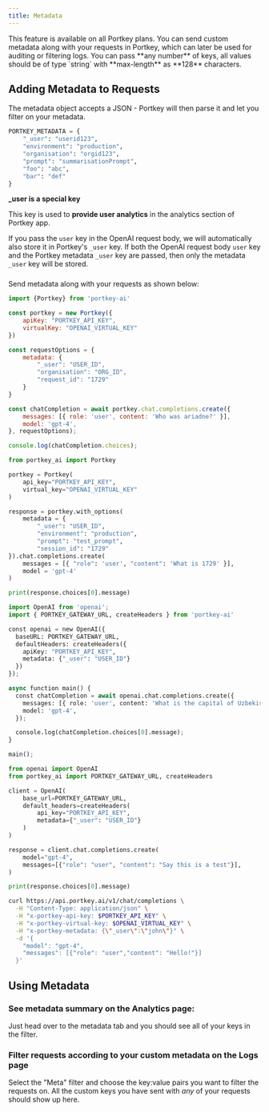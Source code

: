 ```yaml
---
title: Metadata
---
```

<Info>
This feature is available on all Portkey plans.
</Info>
You can send custom metadata along with your requests in Portkey, which can later be used for auditing or filtering logs. You can pass **any number** of keys, all values should be of type  `string` with **max-length** as **128** characters.

## Adding Metadata to Requests

The metadata object accepts a JSON - Portkey will then parse it and let you filter on your metadata.

```python
PORTKEY_METADATA = {
    "_user": "userid123",
    "environment": "production",
    "organisation": "orgid123",
    "prompt": "summarisationPrompt",
    "foo": "abc",
    "bar": "def"
}
```
**_user is a special key**

This key is used to **provide user analytics** in the analytics section of Portkey app.

If you pass the `user` key in the OpenAI request body, we will automatically also store it in Portkey's `_user` key. If both the OpenAI request body `user` key and the Portkey metadata `_user` key are passed, then only the metadata `_user` key will be stored.

###

Send metadata along with your requests as shown below:

<Tabs>
  <Tab title="NodeJS">

```js
import {Portkey} from 'portkey-ai'

const portkey = new Portkey({
    apiKey: "PORTKEY_API_KEY",
    virtualKey: "OPENAI_VIRTUAL_KEY"
})

const requestOptions = {
    metadata: {
        "_user": "USER_ID",
        "organisation": "ORG_ID",
        "request_id": "1729"
    }
}

const chatCompletion = await portkey.chat.completions.create({
    messages: [{ role: 'user', content: 'Who was ariadne?' }],
    model: 'gpt-4',
}, requestOptions);

console.log(chatCompletion.choices);
```
  </Tab>
  <Tab title="Python">

```py
from portkey_ai import Portkey

portkey = Portkey(
    api_key="PORTKEY_API_KEY",
    virtual_key="OPENAI_VIRTUAL_KEY"
)

response = portkey.with_options(
    metadata = {
        "_user": "USER_ID",
        "environment": "production",
        "prompt": "test_prompt",
        "session_id": "1729"
}).chat.completions.create(
    messages = [{ "role": 'user', "content": 'What is 1729' }],
    model = 'gpt-4'
)

print(response.choices[0].message)
```
  </Tab>
  <Tab title="OpenAI NodeJS">

```py
import OpenAI from 'openai';
import { PORTKEY_GATEWAY_URL, createHeaders } from 'portkey-ai'

const openai = new OpenAI({
  baseURL: PORTKEY_GATEWAY_URL,
  defaultHeaders: createHeaders({
    apiKey: "PORTKEY_API_KEY",
    metadata: {"_user": "USER_ID"}
  })
});

async function main() {
  const chatCompletion = await openai.chat.completions.create({
    messages: [{ role: 'user', content: 'What is the capital of Uzbekistan?' }],
    model: 'gpt-4',
  });

  console.log(chatCompletion.choices[0].message);
}

main();
```
  </Tab>
  <Tab title="OpenAI Python">

```py
from openai import OpenAI
from portkey_ai import PORTKEY_GATEWAY_URL, createHeaders

client = OpenAI(
    base_url=PORTKEY_GATEWAY_URL,
    default_headers=createHeaders(
        api_key="PORTKEY_API_KEY",
        metadata={"_user": "USER_ID"}
    )
)

response = client.chat.completions.create(
    model="gpt-4",
    messages=[{"role": "user", "content": "Say this is a test"}],
)

print(response.choices[0].message)
```
  </Tab>
  <Tab title="cURL">

```sh
curl https://api.portkey.ai/v1/chat/completions \
  -H "Content-Type: application/json" \
  -H "x-portkey-api-key: $PORTKEY_API_KEY" \
  -H "x-portkey-virtual-key: $OPENAI_VIRTUAL_KEY" \
  -H "x-portkey-metadata: {\"_user\":\"john\"}" \
  -d '{
    "model": "gpt-4",
    "messages": [{"role": "user","content": "Hello!"}]
  }'
```
  </Tab>
</Tabs>

## Using Metadata

### See metadata summary on the Analytics page:

Just head over to the metadata tab and you should see all of your keys in the filter.

### Filter requests according to your custom metadata on the Logs page

Select the "Meta" filter and choose the key:value pairs you want to filter the requests on. All the custom keys you have sent with _any_ of your requests should show up here.
